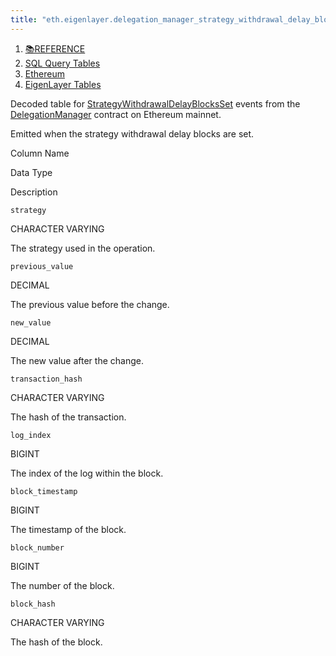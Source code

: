 ```yaml
---
title: "eth.eigenlayer.delegation_manager_strategy_withdrawal_delay_blocks_set"
---
```


1. [📚REFERENCE](/reference)
2. [SQL Query Tables](/reference/sql-query-tables)
3. [Ethereum](/reference/sql-query-tables/ethereum)
4. [EigenLayer Tables](/reference/sql-query-tables/ethereum/eigenlayer-tables)

Decoded table for [StrategyWithdrawalDelayBlocksSet](https://github.com/Layr-Labs/eigenlayer-contracts/blob/mainnet/src/contracts/core/DelegationManager.sol#L794) events from the [DelegationManager](https://etherscan.io/address/0x39053d51b77dc0d36036fc1fcc8cb819df8ef37a) contract on Ethereum mainnet.

Emitted when the strategy withdrawal delay blocks are set.

Column Name

Data Type

Description

`strategy`

CHARACTER VARYING

The strategy used in the operation.

`previous_value`

DECIMAL

The previous value before the change.

`new_value`

DECIMAL

The new value after the change.

`transaction_hash`

CHARACTER VARYING

The hash of the transaction.

`log_index`

BIGINT

The index of the log within the block.

`block_timestamp`

BIGINT

The timestamp of the block.

`block_number`

BIGINT

The number of the block.

`block_hash`

CHARACTER VARYING

The hash of the block.
